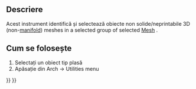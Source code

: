 <languages/>

<div lang="en" dir="ltr" class="mw-content-ltr">
{{Docnav
|[[Arch_MeshToShape|MeshToShape]]
|[[Arch_RemoveShape|RemoveShape]]
|[[BIM_Workbench|BIM]]
|IconL=Arch_MeshToShape.svg
|IconR=Arch_RemoveShape.svg
|IconC=Workbench_BIM.svg
}}
</div>

<div class="mw-translate-fuzzy">
{{GuiCommand/ro
|Name=Arch SelectNonSolidMeshes
|Name/ro=Arch SelectNonSolidMeshes
|MenuLocation=Arch → Utilities → Select non solid
|Workbenches=[[Arch_Workbench/ro|Arch]]
|SeeAlso=[[Arch SplitMesh]], [[Arch MeshToShape|Arch MeshToShape]]
}}
</div>

<span id="Description"></span>
==Descriere==

<div class="mw-translate-fuzzy">
Acest instrument identifică și selectează obiecte non solide/neprintabile 3D (non-[http://en.wikipedia.org/wiki/Manifold manifold]) meshes in a selected group of selected [[Mesh Workbench|Mesh]] .
</div>

<span id="Usage"></span>
<div class="mw-translate-fuzzy">
== Cum se folosește ==
</div>

<div class="mw-translate-fuzzy">
# Selectați un obiect tip plasă
# Apăsație {{KEY|[[Image:Arch SelectNonSolidMeshes.png|16px]] '''Select non solid'''}} din Arch → Utilities menu
</div>


<div lang="en" dir="ltr" class="mw-content-ltr">
{{Docnav
|[[Arch_MeshToShape|MeshToShape]]
|[[Arch_RemoveShape|RemoveShape]]
|[[BIM_Workbench|BIM]]
|IconL=Arch_MeshToShape.svg
|IconR=Arch_RemoveShape.svg
|IconC=Workbench_BIM.svg
}}
</div>

{{BIM_Tools_navi{{#translation:}}}}
{{Userdocnavi{{#translation:}}}}